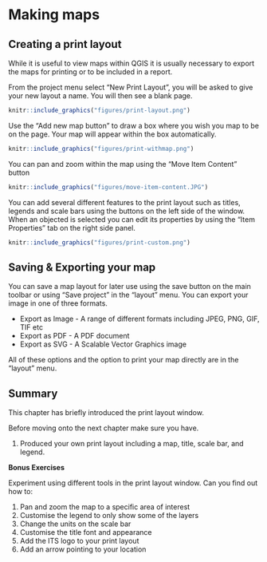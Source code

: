 # Making maps

## Creating a print layout

While it is useful to view maps within QGIS it is usually necessary to export the maps for printing or to be included in a report.

From the project menu select "New Print Layout", you will be asked to give your new layout a name. You will then see a blank page.

```r
knitr::include_graphics("figures/print-layout.png")
```

Use the "Add new map button" to draw a box where you wish you map to be on the page. Your map will appear within the box automatically.


```r
knitr::include_graphics("figures/print-withmap.png")
```

You can pan and zoom within the map using the "Move Item Content" button

```r
knitr::include_graphics("figures/move-item-content.JPG")
```

You can add several different features to the print layout such as titles, legends and scale bars using the buttons on the left side of the window. When an objected is selected you can edit its properties by using the "Item Properties" tab on the right side panel. 

```r
knitr::include_graphics("figures/print-custom.png")
```

## Saving & Exporting your map

You can save a map layout for later use using the save button on the main toolbar or using "Save project" in the "layout" menu. You can export your image in one of three formats.

* Export as Image - A range of different formats including JPEG, PNG, GIF, TIF etc
* Export as PDF - A PDF document
* Export as SVG - A Scalable Vector Graphics image

All of these options and the option to print your map directly are in the "layout" menu.

## Summary

This chapter has briefly introduced the print layout window.

Before moving onto the next chapter make sure you have.

1. Produced your own print layout including a map, title, scale bar, and legend.

**Bonus Exercises**

Experiment using different tools in the print layout window. Can you find out how to:

1. Pan and zoom the map to a specific area of interest
1. Customise the legend to only show some of the layers
1. Change the units on the scale bar
1. Customise the title font and appearance
1. Add the ITS logo to your print layout
1. Add an arrow pointing to your location





